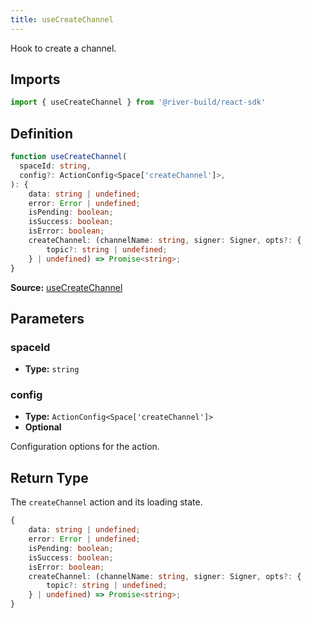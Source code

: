```yaml
---
title: useCreateChannel
---
```

Hook to create a channel.

## Imports

```ts
import { useCreateChannel } from '@river-build/react-sdk'
```

## Definition

```ts
function useCreateChannel(
  spaceId: string,
  config?: ActionConfig<Space['createChannel']>,
): {
    data: string | undefined;
    error: Error | undefined;
    isPending: boolean;
    isSuccess: boolean;
    isError: boolean;
    createChannel: (channelName: string, signer: Signer, opts?: {
        topic?: string | undefined;
    } | undefined) => Promise<string>;
}
```

**Source:** [useCreateChannel](https://github.com/towns-protocol/towns/blob/main/packages/react-sdk/src/useCreateChannel.ts)

## Parameters

### spaceId

- **Type:** `string`

### config

- **Type:** `ActionConfig<Space['createChannel']>`
- **Optional**

Configuration options for the action.

## Return Type

The `createChannel` action and its loading state.

```ts
{
    data: string | undefined;
    error: Error | undefined;
    isPending: boolean;
    isSuccess: boolean;
    isError: boolean;
    createChannel: (channelName: string, signer: Signer, opts?: {
        topic?: string | undefined;
    } | undefined) => Promise<string>;
}
```
